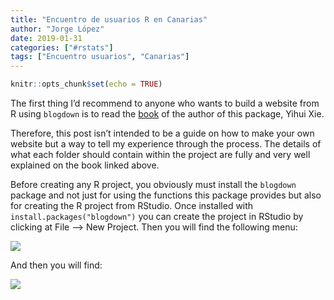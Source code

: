 ```yaml
---
title: "Encuentro de usuarios R en Canarias"
author: "Jorge López"
date: 2019-01-31
categories: ["#rstats"]
tags: ["Encuentro usuarios", "Canarias"]
---
```


```r
knitr::opts_chunk$set(echo = TRUE)
```

The first thing I'd recommend to anyone who wants to build a website from R using `blogdown` is to read the [book](https://bookdown.org/yihui/blogdown/) of the author of this package, Yihui Xie.

Therefore, this post isn't intended to be a guide on how to make your own website but a way to tell my experience through the process. The details of what each folder should contain within the project are fully and very well explained on the book linked above.

Before creating any R project, you obviously must install the `blogdown` package and not just for using the functions this package provides but also for creating the R project from RStudio. Once installed with `install.packages("blogdown")` you can create the project in RStudio by clicking at File --> New Project. Then you will find the following menu:

![](/posts/2019-02-01-blogdown_files/image1_blogdown.jpg)

And then you will find:

![](/posts/2019-02-01-blogdown_files/image2_blogdown.jpg)